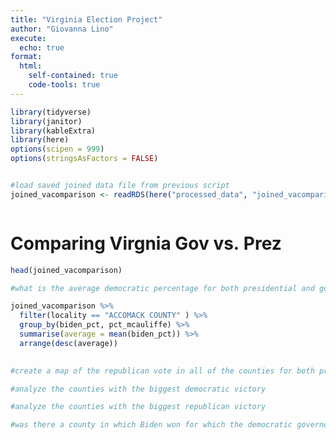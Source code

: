 ```yaml
---
title: "Virginia Election Project"
author: "Giovanna Lino"
execute:
  echo: true
format:
  html:
    self-contained: true
    code-tools: true
---
```



```r


library(tidyverse)
library(janitor)
library(kableExtra)
library(here)
options(scipen = 999)
options(stringsAsFactors = FALSE)


#load saved joined data file from previous script
joined_vacomparison <- readRDS(here("processed_data", "joined_vacomparison.rds"))



```


# Comparing Virgnia Gov vs. Prez



```r

head(joined_vacomparison)


```

```r
#what is the average democratic percentage for both presidential and government election in Accomack County? 

joined_vacomparison %>% 
  filter(locality == "ACCOMACK COUNTY" ) %>% 
  group_by(biden_pct, pct_mcauliffe) %>% 
  summarise(average = mean(biden_pct)) %>% 
  arrange(desc(average))
  

```
```r
#create a map of the republican vote in all of the counties for both president and governor 

#analyze the counties with the biggest democratic victory 

#analyze the counties with the biggest republican victory 

#was there a county in which Biden won for which the democratic governor didn't?





```
